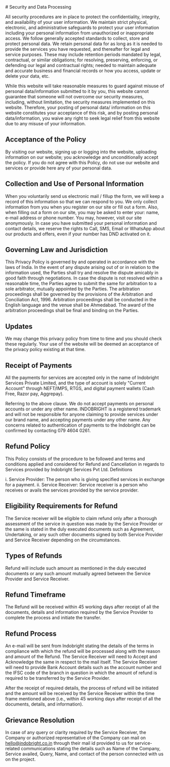 
<VStack className="gap-20">
<Section empty paper padding={0}>
<Markdown>
# Security and Data Processing

All security procedures are in place to protect the confidentiality, integrity, and availability of your user information. We maintain strict physical, electronic, and administrative safeguards to protect your user information including your personal information from unauthorized or inappropriate access. We follow generally accepted standards to collect, store and protect personal data. We retain personal data for as long as it is needed to provide the services you have requested, and thereafter for legal and service purposes. These may include retention periods mandated by legal, contractual, or similar obligations; for resolving, preserving, enforcing, or defending our legal and contractual rights; needed to maintain adequate and accurate business and financial records or how you access, update or delete your data, etc.

While this website will take reasonable measures to guard against misuse of personal data/information submitted to it by you, this website cannot guarantee that someone will not overcome our security measures, including, without limitation, the security measures implemented on this website. Therefore, your posting of personal data/ information on this website constitutes your acceptance of this risk, and by posting personal data/information, you waive any right to seek legal relief from this website due to any misuse of your information.

## Acceptance of the Policy

By visiting our website, signing up or logging into the website, uploading information on our website; you acknowledge and unconditionally accept the policy. If you do not agree with this Policy, do not use our website and services or provide here any of your personal data.

## Collection and Use of Personal Information

When you voluntarily send us electronic mail / fillup the form, we will keep a record of this information so that we can respond to you. We only collect information from you when you register on our site or fill out a form. Also, when filling out a form on our site, you may be asked to enter your: name, e-mail address or phone number. You may, however, visit our site anonymously. In case you have submitted your personal information and contact details, we reserve the rights to Call, SMS, Email or WhatsApp about our products and offers, even if your number has DND activated on it.


## Governing Law and Jurisdiction

This Privacy Policy is governed by and operated in accordance with the laws of India. In the event of any dispute arising out of or in relation to the information used, the Parties shall try and resolve the dispute amicably in good faith through negotiations. In case the dispute is not resolved within a reasonable time, the Parties agree to submit the same for arbitration to a sole arbitrator, mutually appointed by the Parties. The arbitration proceedings shall be governed by the provisions of the Arbitration and Conciliation Act, 1996. Arbitration proceedings shall be conducted in the English language and the venue shall be Ahmedabad. The award of the arbitration proceedings shall be final and binding on the Parties.

## Updates

We may change this privacy policy from time to time and you should check these regularly. Your use of the website will be deemed an acceptance of the privacy policy existing at that time.

## Receipt of Payments

All the payments for services are accepted only in the name of Indobright Services Private Limited, and the type of account is solely "Current Account" through NEFT/IMPS, RTGS, and digital payment wallets (Cash Free, Razor pay, Aggrepay).

Referring to the above clause. We do not accept payments on personal accounts or under any other name. INDOBRIGHT is a registered trademark and will not be responsible for anyone claiming to provide services under our brand name, and accepting payments under any other name. Any concerns related to authentication of payments to the Indobright can be confirmed by contacting 079 4604 0261.

## Refund Policy

This Policy consists of the procedure to be followed and terms and conditions applied and considered for Refund and Cancellation in regards to Services provided by Indobright Services Pvt Ltd.
Definitions

i. Service Provider: The person who is giving specified services in exchange for a payment.
ii. Service Receiver: Service receiver is a person who receives or avails the services provided by the service provider.

## Eligibility Requirements for Refund

The Service receiver will be eligible to claim refund only after a thorough assessment of the service in question was made by the Service Provider or the same is stated in the duly executed documents such as Agreement, Undertaking, or any such other documents signed by both Service Provider and Service Receiver depending on the circumstances.

## Types of Refunds

Refund will include such amount as mentioned in the duly executed documents or any such amount mutually agreed between the Service Provider and Service Receiver.

## Refund Timeframe

The Refund will be received within 45 working days after receipt of all the documents, details and information required by the Service Provider to complete the process and initiate the transfer.

## Refund Process

An e-mail will be sent from Indobright stating the details of the terms in compliance with which the refund will be processed along with the reason and amount of the Refund.
The Service Receiver will need to Accept and Acknowledge the same in respect to the mail itself. The Service Receiver will need to provide Bank Account details such as the account number and the IFSC code of the branch in question in which the amount of refund is required to be transferred by the Service Provider.

After the receipt of required details, the process of refund will be initiated and the amount will be received by the Service Receiver within the time frame mentioned above (i.e., within 45 working days after receipt of all the documents, details, and information).

## Grievance Resolution

In case of any query or clarity required by the Service Receiver, the Company or authorized representative of the Company can mail on hello@indobright.co.in through their mail id provided to us for service-related communications stating the details such as Name of the Company, Service availed, Query, Name, and contact of the person connected with us on the project.

</Markdown>
</Section>
<FAQS {...FAQ_PROPS} />
</VStack>
